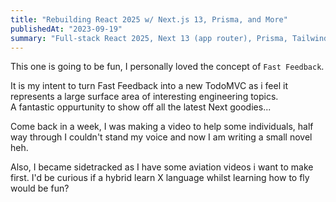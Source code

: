 ```yaml
---
title: "Rebuilding React 2025 w/ Next.js 13, Prisma, and More"
publishedAt: "2023-09-19"
summary: "Full-stack React 2025, Next 13 (app router), Prisma, Tailwind, Shadcn, MongoDB, Typescript, Action Routes, NextAuth"
---
```


This one is going to be fun, I personally loved the concept of `Fast Feedback`.

It is my intent to turn Fast Feedback into a new TodoMVC as i feel it represents a large surface area of interesting engineering topics.  
A fantastic oppurtunity to show off all the latest Next goodies...

Come back in a week, I was making a video to help some individuals,
half way through I couldn't stand my voice and now I am writing a small novel heh.

Also, I became sidetracked as I have some aviation videos i want to make first.  I'd be curious if a hybrid learn X language whilst learning how to fly would be fun?
